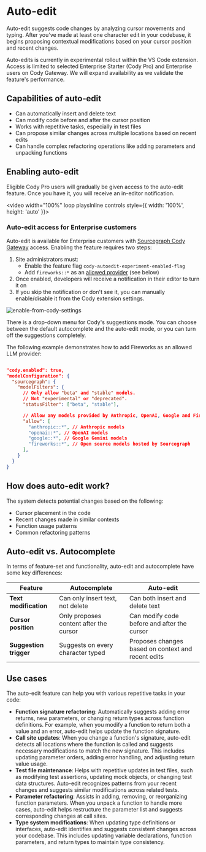 # Auto-edit

<p className="subtitle">Auto-edit suggests code changes by analyzing cursor movements and typing. After you've made at least one character edit in your codebase, it begins proposing contextual modifications based on your cursor position and recent changes.</p>

<Callout type="info">Auto-edits is currently in experimental rollout within the VS Code extension. Access is limited to selected Enterprise Starter (Cody Pro) and Enterprise users on Cody Gateway. We will expand availability as we validate the feature's performance.</Callout>

## Capabilities of auto-edit

- Can automatically insert and delete text
- Can modify code before and after the cursor position
- Works with repetitive tasks, especially in test files
- Can propose similar changes across multiple locations based on recent edits
- Can handle complex refactoring operations like adding parameters and unpacking functions

## Enabling auto-edit

Eligible Cody Pro users will gradually be given access to the auto-edit feature. Once you have it, you will receive an in-editor notification.

<video width="100%" loop playsInline controls style={{ width: '100%', height: 'auto' }}>
    <source src="https://storage.googleapis.com/sourcegraph-assets/Docs/Media/auto-edit-in-action-2025.mp4" type="video/mp4" />
</video>

### Auto-edit access for Enterprise customers

Auto-edit is available for Enterprise customers with [Sourcegraph Cody Gateway](/cody/core-concepts/cody-gateway#sourcegraph-cody-gateway) access. Enabling the feature requires two steps:

1. Site administrators must:
   - Enable the feature flag `cody-autoedit-experiment-enabled-flag`
   - Add `fireworks::*` as an [allowed provider](https://sourcegraph.com/docs/cody/enterprise/model-configuration#model-filters) (see below)
2. Once enabled, developers will receive a notification in their editor to turn it on
3. If you skip the notification or don't see it, you can manually enable/disable it from the Cody extension settings.

![enable-from-cody-settings](https://storage.googleapis.com/sourcegraph-assets/Docs/enable-auto-edit-from-settings.jpg)

There is a drop-down menu for Cody's suggestions mode. You can choose between the default autocomplete and the auto-edit mode, or you can turn off the suggestions completely.

The following example demonstrates how to add Fireworks as an allowed LLM provider:

```json

"cody.enabled": true,
"modelConfiguration": {
  "sourcegraph": {
    "modelFilters": {
      // Only allow "beta" and "stable" models.
      // Not "experimental" or "deprecated".
      "statusFilter": ["beta", "stable"],

      // Allow any models provided by Anthropic, OpenAI, Google and Fireworks.
      "allow": [
        "anthropic::*", // Anthropic models
        "openai::*", // OpenAI models
        "google::*", // Google Gemini models
        "fireworks::*", // Open source models hosted by Sourcegraph
      ],
    }
  }
}
```

## How does auto-edit work?

The system detects potential changes based on the following:

- Cursor placement in the code
- Recent changes made in similar contexts
- Function usage patterns
- Common refactoring patterns

## Auto-edit vs. Autocomplete

In terms of feature-set and functionality, auto-edit and autocomplete have some key differences:

|      **Feature**       |            **Autocomplete**            |                   **Auto-edit**                    |
| ---------------------- | -------------------------------------- | -------------------------------------------------- |
| **Text modification**  | Can only insert text, not delete       | Can both insert and delete text                    |
| **Cursor position**    | Only proposes content after the cursor | Can modify code before and after the cursor        |
| **Suggestion trigger** | Suggests on every character typed      | Proposes changes based on context and recent edits |

## Use cases

The auto-edit feature can help you with various repetitive tasks in your code:

- **Function signature refactoring**: Automatically suggests adding error returns, new parameters, or changing return types across function definitions. For example, when you modify a function to return both a value and an error, auto-edit helps update the function signature.
- **Call site updates**: When you change a function's signature, auto-edit detects all locations where the function is called and suggests necessary modifications to match the new signature. This includes updating parameter orders, adding error handling, and adjusting return value usage.
- **Test file maintenance**: Helps with repetitive updates in test files, such as modifying test assertions, updating mock objects, or changing test data structures. Auto-edit recognizes patterns from your recent changes and suggests similar modifications across related tests.
- **Parameter refactoring**: Assists in adding, removing, or reorganizing function parameters. When you unpack a function to handle more cases, auto-edit helps restructure the parameter list and suggests corresponding changes at call sites.
- **Type system modifications**: When updating type definitions or interfaces, auto-edit identifies and suggests consistent changes across your codebase. This includes updating variable declarations, function parameters, and return types to maintain type consistency.
